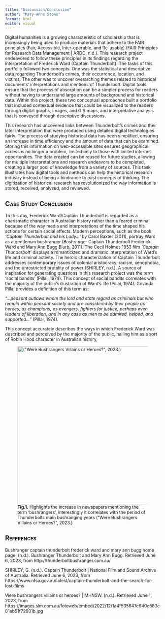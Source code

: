 ---
title: "Discussion/Conclusion"
author: "Mary-Anne Stone"
format: html
editor: visual
---

Digital humanities is a growing characteristic of scholarship that is increasingly being used to produce materials that adhere to the FAIR principles (Fair, Accessible, Inter-operable, and Re-usable) (FAIR Principles for Research Data Management \| ARDC, n.d.). This research project endeavored to follow these principles in its findings regarding the interpretation of Frederick Ward (Captain Thunderbolt). The tasks of this portfolio followed two concepts. One was the statistical and descriptive data regarding Thunderbolt's crimes, their occurrence, location, and victims. The other was to uncover overarching themes related to historical documents' interpretations and mentions of Thunderbolt. Digital tools ensure that the process of absorption can be a simpler process for readers without having to understand large amounts of background and historical data. Within this project, these two conceptual approaches built a portfolio that included contextual evidence that could be visualized to the readers through digital graphs, images, and GIS maps, and interpretative analysis that is conveyed through descriptive discussions.

This research has uncovered links between Thunderbolt's crimes and their later interpretation that were produced using detailed digital technologies fairly. The process of studying historical data has been simplified, ensuring an increase in time efficiency and the amount of data that can be examined. Storing this information on web-accessible sites ensures geographical access is no longer a problem, limited only to those with limited internet opportunities. The data created can be reused for future studies, allowing for multiple interpretations and research endeavors to be completed, creating a larger pool of knowledge from a variety of sources. This task illustrates how digital tools and methods can help the historical research industry instead of being a hindrance to past concepts of thinking. The digitization of historical research has revolutionized the way information is stored, received, analyzed, and reviewed.

## [Case Study Conclusion]{.smallcaps}

To this day, Frederick Ward/Captain Thunderbolt is regarded as a charismatic character in Australian history rather than a feared criminal because of the way media and interpretations of the time shaped his actions for certain social effects. Modern perceptions, such as the book *'Captain Thunderbolt and his Lady...'* by Carol Baxter (2011), portray Ward as a gentleman bushranger (Bushranger Captain Thunderbolt Frederick Ward and Mary Ann Bugg Blurb, 2011). The Cecil Holmes 1953 film *'Captain Thunderbolt'* displays a romanticized and dramatic interpretation of Ward's life and criminal activity. The heroic characterization of Captain Thunderbolt addresses contemporary issues of colonial aristocracy, racism, xenophobia, and the unrestricted brutality of power (SHIRLEY, n.d.). A source of inspiration for generating questions in this research project was the term 'social bandits' (Pillai, 1974). This concept of social bandits correlates with the majority of the public's illustration of Ward's life (Pillai, 1974). Govinda Pillai provides a definition of this term as:

*"...peasant outlaws whom the lord and state regard as criminals but who remain within peasant society and are considered by their people as heroes, as champions; as avengers, fighters for justice, perhaps even leaders of liberation, and in any case as men to be admired, helped, and supported..."* (Pillai, 1974).

This concept accurately describes the ways in which Frederick Ward was described and perceived by the majority of the public, hailing him as a sort of Robin Hood character in Australian history,

![**Fig.1.** Highlights the increase in newspapers mentioning the term 'bushrangers', interestingly it correlates with the period of Thunderbolts main bushranging years ("Were Bushrangers Villains or Heroes?", 2023.)](images/Occurence%20of%20bushranger%20in%20NSW%20newspapers.jpg){alt="(\"Were Bushrangers Villains or Heroes?\", 2023.)" fig-align="center" width="514"}

## [References]{.smallcaps}

Bushranger captain thunderbolt frederick ward and mary ann bugg home page. (n.d.). Bushranger Thunderbolt and Mary Ann Bugg. Retrieved June 6, 2023, from http://thunderboltbushranger.com.au/

SHIRLEY, G. (n.d.). Captain Thunderbolt \| National Film and Sound Archive of Australia. Retrieved June 6, 2023, from https://www.nfsa.gov.au/latest/captain-thunderbolt-and-the-search-for-lost-films

Were bushrangers villains or heroes? \| MHNSW. (n.d.). Retrieved June 1, 2023, from https://images.slm.com.au/fotoweb/embed/2022/12/1a4f535647c640c583c81eb51f72901b.jpg
